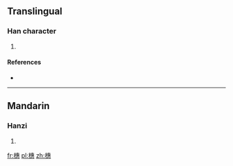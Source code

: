 ==Translingual==

===Han character===
{{Han char|rn=75|rad=木|as=12|sn=16|four=45933|canj=DJIP}}

# {{defn|Han|sort=木12}}

====References====
* {{Han ref|kx=0554.070|dkj=15560|dj=0942.190|hdz=21289.010|uh=6A5E|ud=27230|bh=E9D8|bd=59864}}

----

==Mandarin==

===Hanzi===
{{cmn-hanzi|pin=[[duǒ]] ([[duo3]]), [[huì]] ([[hui4]])|wg=to<sup>3</sup>, hui<sup>4</sup>}}

# {{defn|lang=cmn|sort=木12}}

[[fr:橞]]
[[pl:橞]]
[[zh:橞]]
